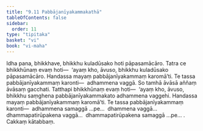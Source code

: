 ```yaml
---
title: "9.11 Pabbājanīyakammakathā"
tableOfContents: false
sidebar:
  order: 11
type: "tipitaka"
basket: "vi"
book: "vi-maha"
---
```



<DynamicBreadcrumb />

<Division number="413" book="vi-maha" e="ch" v="3" p="457">

<Paragraph number="1848" book="vi-maha">
Idha pana, bhikkhave, bhikkhu kuladūsako hoti pāpasamācāro. Tatra ce bhikkhūnaṃ evaṃ hoti—  ‘ayaṃ kho, āvuso, bhikkhu kuladūsako pāpasamācāro. Handassa mayaṃ pabbājanīyakammaṃ karomā’ti. Te tassa pabbājanīyakammaṃ karonti—  adhammena vaggā. So tamhā āvāsā aññaṃ āvāsaṃ gacchati. Tatthapi bhikkhūnaṃ evaṃ hoti—  ‘ayaṃ kho, āvuso, bhikkhu saṃghena pabbājanīyakammakato adhammena vaggehi. Handassa mayaṃ pabbājanīyakammaṃ karomā’ti. Te tassa pabbājanīyakammaṃ karonti—  adhammena samaggā …pe…  dhammena vaggā…  dhammapatirūpakena vaggā…  dhammapatirūpakena samaggā …pe… .

</Paragraph>
</Division>

<Paragraph number="1849" type="center" book="vi-maha">
Cakkaṃ kātabbaṃ.
</Paragraph>